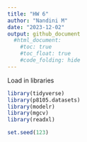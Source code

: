 ```yaml
---
title: "HW 6"
author: "Nandini M"
date: "2023-12-02"
output: github_document
  #html_document:
    #toc: true
    #toc_float: true
    #code_folding: hide
---
```


Load in libraries
```r
library(tidyverse)
library(p8105.datasets)
library(modelr)
library(mgcv)
library(readxl)
```

```r
set.seed(123)
```

